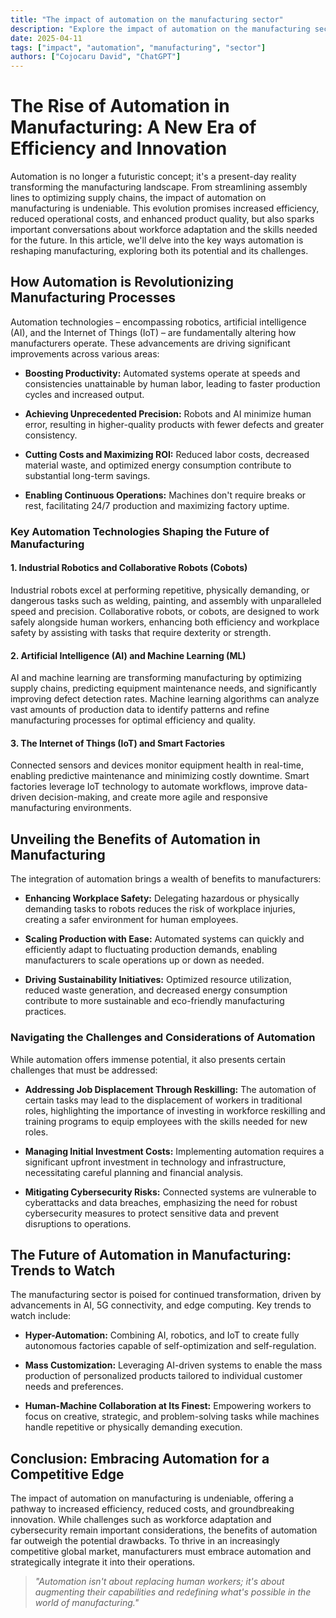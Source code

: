 ```yaml
---
title: "The impact of automation on the manufacturing sector"
description: "Explore the impact of automation on the manufacturing sector in this detailed guide, offering insights, strategies, and practical tips to enhance your understanding and application of the topic."
date: 2025-04-11
tags: ["impact", "automation", "manufacturing", "sector"]
authors: ["Cojocaru David", "ChatGPT"]
---
```


# The Rise of Automation in Manufacturing: A New Era of Efficiency and Innovation

Automation is no longer a futuristic concept; it's a present-day reality transforming the manufacturing landscape. From streamlining assembly lines to optimizing supply chains, the impact of automation on manufacturing is undeniable. This evolution promises increased efficiency, reduced operational costs, and enhanced product quality, but also sparks important conversations about workforce adaptation and the skills needed for the future. In this article, we'll delve into the key ways automation is reshaping manufacturing, exploring both its potential and its challenges.

## How Automation is Revolutionizing Manufacturing Processes

Automation technologies – encompassing robotics, artificial intelligence (AI), and the Internet of Things (IoT) – are fundamentally altering how manufacturers operate. These advancements are driving significant improvements across various areas:

- **Boosting Productivity:** Automated systems operate at speeds and consistencies unattainable by human labor, leading to faster production cycles and increased output.

- **Achieving Unprecedented Precision:** Robots and AI minimize human error, resulting in higher-quality products with fewer defects and greater consistency.

- **Cutting Costs and Maximizing ROI:** Reduced labor costs, decreased material waste, and optimized energy consumption contribute to substantial long-term savings.

- **Enabling Continuous Operations:** Machines don't require breaks or rest, facilitating 24/7 production and maximizing factory uptime.

### Key Automation Technologies Shaping the Future of Manufacturing

#### 1. Industrial Robotics and Collaborative Robots (Cobots)

Industrial robots excel at performing repetitive, physically demanding, or dangerous tasks such as welding, painting, and assembly with unparalleled speed and precision. Collaborative robots, or cobots, are designed to work safely alongside human workers, enhancing both efficiency and workplace safety by assisting with tasks that require dexterity or strength.

#### 2. Artificial Intelligence (AI) and Machine Learning (ML)

AI and machine learning are transforming manufacturing by optimizing supply chains, predicting equipment maintenance needs, and significantly improving defect detection rates. Machine learning algorithms can analyze vast amounts of production data to identify patterns and refine manufacturing processes for optimal efficiency and quality.

#### 3. The Internet of Things (IoT) and Smart Factories

Connected sensors and devices monitor equipment health in real-time, enabling predictive maintenance and minimizing costly downtime. Smart factories leverage IoT technology to automate workflows, improve data-driven decision-making, and create more agile and responsive manufacturing environments.

## Unveiling the Benefits of Automation in Manufacturing

The integration of automation brings a wealth of benefits to manufacturers:

- **Enhancing Workplace Safety:** Delegating hazardous or physically demanding tasks to robots reduces the risk of workplace injuries, creating a safer environment for human employees.

- **Scaling Production with Ease:** Automated systems can quickly and efficiently adapt to fluctuating production demands, enabling manufacturers to scale operations up or down as needed.

- **Driving Sustainability Initiatives:** Optimized resource utilization, reduced waste generation, and decreased energy consumption contribute to more sustainable and eco-friendly manufacturing practices.

### Navigating the Challenges and Considerations of Automation

While automation offers immense potential, it also presents certain challenges that must be addressed:

- **Addressing Job Displacement Through Reskilling:** The automation of certain tasks may lead to the displacement of workers in traditional roles, highlighting the importance of investing in workforce reskilling and training programs to equip employees with the skills needed for new roles.

- **Managing Initial Investment Costs:** Implementing automation requires a significant upfront investment in technology and infrastructure, necessitating careful planning and financial analysis.

- **Mitigating Cybersecurity Risks:** Connected systems are vulnerable to cyberattacks and data breaches, emphasizing the need for robust cybersecurity measures to protect sensitive data and prevent disruptions to operations.

## The Future of Automation in Manufacturing: Trends to Watch

The manufacturing sector is poised for continued transformation, driven by advancements in AI, 5G connectivity, and edge computing. Key trends to watch include:

- **Hyper-Automation:** Combining AI, robotics, and IoT to create fully autonomous factories capable of self-optimization and self-regulation.

- **Mass Customization:** Leveraging AI-driven systems to enable the mass production of personalized products tailored to individual customer needs and preferences.

- **Human-Machine Collaboration at Its Finest:** Empowering workers to focus on creative, strategic, and problem-solving tasks while machines handle repetitive or physically demanding execution.

## Conclusion: Embracing Automation for a Competitive Edge

The impact of automation on manufacturing is undeniable, offering a pathway to increased efficiency, reduced costs, and groundbreaking innovation. While challenges such as workforce adaptation and cybersecurity remain important considerations, the benefits of automation far outweigh the potential drawbacks. To thrive in an increasingly competitive global market, manufacturers must embrace automation and strategically integrate it into their operations.

> _"Automation isn't about replacing human workers; it's about augmenting their capabilities and redefining what's possible in the world of manufacturing."_
